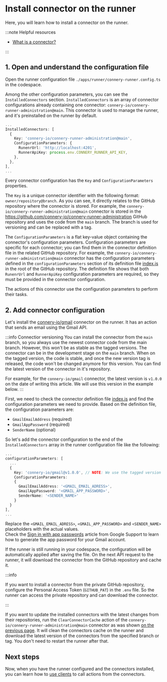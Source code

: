 # Install connector on the runner

Here, you will learn how to install a connector on the runner.

:::note Helpful resources

- [What is a connector?](/docs/introduction/core-concepts#connector)

:::

## 1. Open and understand the configuration file

Open the runner configuration file `./apps/runner/connery-runner.config.ts` in the codespace.

Among the other configuration parameters, you can see the `InstalledConnectors` section.
`InstalledConnectors` is an array of connector configurations already containing one connector: `connery-io/connery-runner-administration@main`.
This connector is used to manage the runner, and it's preinstalled on the runner by default.

```ts
...
InstalledConnectors: [
  {
    Key: 'connery-io/connery-runner-administration@main',
    ConfigurationParameters: {
      RunenrUrl: 'http://localhost:4201',
      RunnerApiKey: process.env.CONNERY_RUNNER_API_KEY,
    },
  },
],
...
```

Every connector configuration has the `Key` and `ConfigurationParameters` properties.

The `Key` is a unique connector identifier with the following format: `owner/repository@branch`.
As you can see, it directly relates to the GitHub repository where the connector is stored.
For example, the `connery-io/connery-runner-administration@main` connector is stored
in the https://github.com/connery-io/connery-runner-administration GitHub repository and uses the code from the `main` branch.
The branch is used for versioning and can be replaced with a tag.

The `ConfigurationParameters` is a flat key-value object containing the connector's configuration parameters.
Configuration parameters are specific for each connector; you can find them in the connector definition file in the related GitHub repository.
For example, the `connery-io/connery-runner-administration@main` connector has the configuration parameters
defined in the `configurationParameters` section of its definition file [index.js](https://github.com/connery-io/connery-runner-administration/blob/main/index.js) in the root of the GitHub repository.
The definition file shows that both `RunenrUrl` and `RunnerApiKey` configuration parameters are required, so they must be provided in the connector configuration.

The actions of this connector use the configuration parameters to perform their tasks.

## 2. Add connector configuration

Let's install the [connery-io/gmail](https://github.com/connery-io/gmail) connector on the runner.
It has an action that sends an email using the Gmail API.

:::info Connectior versioning
You can install the connector from the `main` branch, so you always use the newest connector code from the main branch.
However, this won't be as stable as the tagged versions. The connector can be in the development stage on the `main` branch.
When on the tagged version, the code is stable, and once the new version tag is released, the code won't be changed anymore for this version.
You can find the latest version of the connector in it's repository.

For example, for the `connery-io/gmail` connector, the latest version is `v1.0.0` on the date of writing this article.
We will use this version in the example below.
:::

First, we need to check the connector definition file [index.js](https://github.com/connery-io/gmail/blob/main/index.js) and find the configuration parameters we need to provide.
Based on the definition file, the configuration parameters are:

- `GmailEmailAddress` (required)
- `GmailAppPassword` (required)
- `SenderName` (optional)

So let's add the connector configuration to the end of the `InstalledConnectors` array in the runner configuration file like the following:

```ts
...
configurationParameters: [
  ...
  {
    Key: 'connery-io/gmail@v1.0.0', // NOTE: We use the tagged version v1.0.0 here. However, you can use any other tagged version or the branch name here.
    ConfigurationParameters:
    {
      GmailEmailAddress: '<GMAIL_EMAIL_ADRESS>',
      GmailAppPassword: '<GMAIL_APP_PASSWORD>',
      SenderName: '<SENDER_NAME>'
    }
  }
],
...
```

Replace the `<GMAIL_EMAIL_ADRESS>`, `<GMAIL_APP_PASSWORD>` and `<SENDER_NAME>` placeholders with the actual values.<br/>
Check the [Sign in with app passwords](https://support.google.com/accounts/answer/185833?hl=en) article from Google Support to learn how to generate the app password for your Gmail account.

If the runner is still running in your codespace, the configuration will be automatically applied after saving the file.
On the next API request to the runner, it will download the connector from the GitHub repository and cache it.

:::info

If you want to install a connector from the private GitHub repository, configure the Personal Access Token (`GITHUB_PAT`) in the `.env` file.
So the runner can access the private repository and can download the connector.

:::

If you want to update the installed connectors with the latest changes from their repositories,
run the `ClearConnectorCache` action of the `connery-io/connery-runner-administration@main` connector as was shown [on the previous page](/docs/quick-start/set-up-runner#run-action-using-api).
It will clean the connectors cache on the runner and download the latest version of the connectors from the specified branch or tag.
You don't need to restart the runner after that.

## Next steps

Now, when you have the runner configured and the connectors installed, you can learn how to [use clients](/docs/quick-start/use-clients-to-call-actions) to call actions from the connectors.
